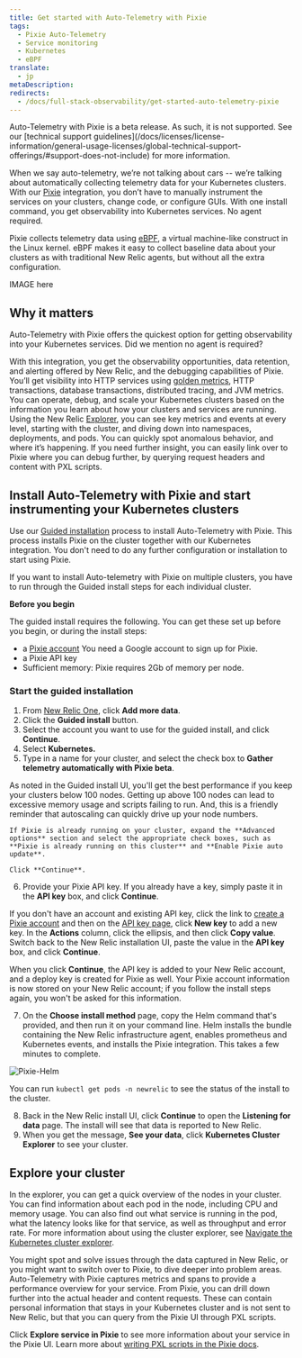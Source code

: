 ```yaml
---
title: Get started with Auto-Telemetry with Pixie
tags:
  - Pixie Auto-Telemetry
  - Service monitoring
  - Kubernetes
  - eBPF
translate:
  - jp
metaDescription: 
redirects:
  - /docs/full-stack-observability/get-started-auto-telemetry-pixie
---
```


<Callout variant="important">
Auto-Telemetry with Pixie is a beta release. As such, it is not supported. See our [technical support guidelines](/docs/licenses/license-information/general-usage-licenses/global-technical-support-offerings/#support-does-not-include) for more information.
</Callout>
 
When we say auto-telemetry, we’re not talking about cars -- we’re talking about automatically collecting telemetry data for your Kubernetes clusters. With our [Pixie](https://pixielabs.ai/) integration, you don’t have to manually instrument the services on your clusters, change code, or configure GUIs. With one install command, you get observability into Kubernetes services. No agent required. 

Pixie collects telemetry data using [eBPF](https://ebpf.io/), a virtual machine-like construct in the Linux kernel. eBPF makes it easy to collect baseline data about your clusters as with traditional New Relic agents, but without all the extra configuration.

IMAGE here

## Why it matters 

Auto-Telemetry with Pixie offers the quickest option for getting observability into your Kubernetes services. Did we mention no agent is required?  

With this integration, you get the observability opportunities, data retention, and alerting offered by New Relic, and the debugging capabilities of Pixie. You’ll get visibility into HTTP services using [golden metrics](/docs/apis/nerdgraph/examples/golden-metrics-entities-nerdgraph-api-tutorial/), HTTP transactions, database transactions, distributed tracing, and JVM metrics. You can operate, debug, and scale your Kubernetes clusters based on the information you learn about how your clusters and services are running. Using the New Relic [Explorer](/docs/new-relic-one/use-new-relic-one/core-concepts/new-relic-explorer-view-performance-across-apps-services-hosts/), you can see key metrics and events at every level, starting with the cluster, and diving down into namespaces, deployments, and pods. You can quickly spot anomalous behavior, and where it’s happening. If you need further insight, you can easily link over to Pixie where you can debug further, by querying request headers and content with PXL scripts. 


## Install Auto-Telemetry with Pixie and start instrumenting your Kubernetes clusters

Use our [Guided installation](/docs/full-stack-observability/observe-everything/get-started/new-relic-guided-install-overview/) process to install Auto-Telemetry with Pixie. This process installs Pixie on the cluster together with our Kubernetes integration. You don't need to do any further configuration or installation to start using Pixie.

If you want to install Auto-telemetry with Pixie on multiple clusters, you have to run through the Guided install steps for each individual cluster.

**Before you begin**

The guided install requires the following. You can get these set up before you begin, or during the install steps:

- a [Pixie account](https://work.withpixie.ai/admin/api-keys)
  You need a Google account to sign up for Pixie.
- a Pixie API key 
- Sufficient memory: Pixie requires 2Gb of memory per node.

### Start the guided installation

1. From [New Relic One](https://one.newrelic.com), click **Add more data**.
2. Click the **Guided install** button. 
3. Select the account you want to use for the guided install, and click **Continue**.
4. Select **Kubernetes.**
5. Type in a name for your cluster, and select the check box to **Gather telemetry automatically with Pixie beta**.

<Callout variant="important">
As noted in the Guided install UI, you'll get the best performance if you keep your clusters below 100 nodes. Getting up above 100 nodes can lead to excessive memory usage and scripts failing to run. And, this is a friendly reminder that autoscaling can quickly drive up your node numbers.
</Callout>

    If Pixie is already running on your cluster, expand the **Advanced options** section and select the appropriate check boxes, such as **Pixie is already running on this cluster** and **Enable Pixie auto update**.

    Click **Continue**.

6. Provide your Pixie API key. If you already have a key, simply paste it in the **API key** box, and click **Continue**. 

If you don't have an account and existing API key, click the link to [create a Pixie account](https://work.withpixie.ai/admin/api-keys) and then on the [API key page](https://work.withpixie.ai/admin/api-keys), click **New key** to add a new key. In the **Actions** column, click the ellipsis, and then click **Copy value**. Switch back to the New Relic installation UI, paste the value in the **API key** box, and click **Continue**.

When you click **Continue**, the API key is added to your New Relic account, and a deploy key is created for Pixie as well. Your Pixie account information is now stored on your New Relic account; if you follow the install steps again, you won't be asked for this information. 

7. On the **Choose install method** page, copy the Helm command that's provided, and then run it on your command line. Helm installs the bundle containing the New Relic infrastructure agent, enables prometheus and Kubernetes events, and installs the Pixie integration. This takes a few minutes to complete. 

![Pixie-Helm](./images/helm-pixie.png "Pixie Helm")

You can run `kubectl get pods -n newrelic` to see the status of the install to the cluster. 

8. Back in the New Relic install UI, click **Continue** to open the **Listening for data** page. The install will see that data is reported to New Relic. 
9. When you get the message, **See your data**, click **Kubernetes Cluster Explorer** to see your cluster. 

## Explore your cluster

In the explorer, you can get a quick overview of the nodes in your cluster. You can find information about each pod in the node, including CPU and memory usage. You can also find out what service is running in the pod, what the latency looks like for that service, as well as throughput and error rate. For more information about using the cluster explorer, see [Navigate the Kubernetes cluster explorer](https://docs.newrelic.com/docs/integrations/kubernetes-integration/understand-use-data/kubernetes-cluster-explorer/).

You might spot and solve issues through the data captured in New Relic, or you might want to switch over to Pixie, to dive deeper into problem areas. Auto-Telemetry with Pixie captures metrics and spans to provide a performance overview for your service. From Pixie, you can drill down further into the actual header and content requests. These can contain personal information that stays in your Kubernetes cluster and is not sent to New Relic, but that you can query from the Pixie UI through PXL scripts. 

Click **Explore service in Pixie** to see more information about your service in the Pixie UI. 
Learn more about [writing PXL scripts in the Pixie docs](https://docs.pixielabs.ai/tutorials/pxl-scripts/).


